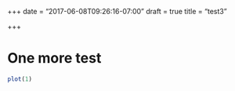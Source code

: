 +++
date = "2017-06-08T09:26:16-07:00"
draft = true
title = "test3"

+++

# One more test

```r
plot(1)

```
